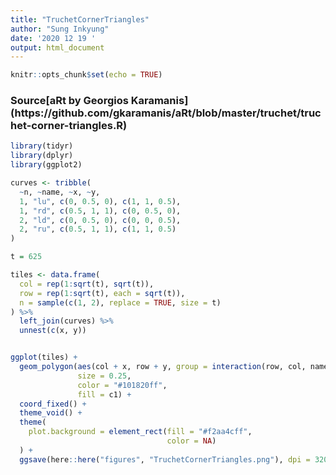 ```yaml
---
title: "TruchetCornerTriangles"
author: "Sung Inkyung"
date: '2020 12 19 '
output: html_document
---
```


```r
knitr::opts_chunk$set(echo = TRUE)
```
### Source[aRt by Georgios Karamanis] (https://github.com/gkaramanis/aRt/blob/master/truchet/truchet-corner-triangles.R)
```r
library(tidyr)
library(dplyr)
library(ggplot2)
```


```r
curves <- tribble(
  ~n, ~name, ~x, ~y,
  1, "lu", c(0, 0.5, 0), c(1, 1, 0.5),
  1, "rd", c(0.5, 1, 1), c(0, 0.5, 0),
  2, "ld", c(0, 0.5, 0), c(0, 0, 0.5),
  2, "ru", c(0.5, 1, 1), c(1, 1, 0.5)
)

t = 625

tiles <- data.frame(
  col = rep(1:sqrt(t), sqrt(t)),
  row = rep(1:sqrt(t), each = sqrt(t)),
  n = sample(c(1, 2), replace = TRUE, size = t)
) %>% 
  left_join(curves) %>% 
  unnest(c(x, y))


ggplot(tiles) +
  geom_polygon(aes(col + x, row + y, group = interaction(row, col, name)), 
               size = 0.25, 
               color = "#101820ff", 
               fill = c1) +
  coord_fixed() +
  theme_void() +
  theme(
    plot.background = element_rect(fill = "#f2aa4cff", 
                                   color = NA)
  ) +
  ggsave(here::here("figures", "TruchetCornerTriangles.png"), dpi = 320, height = 8, width = 8)
```


```r
```


```r
```

